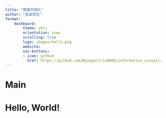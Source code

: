 ```yaml
--- 
title: "情報可視化"
author: "長田悠生"
format:
    dashboard:
        theme: yeti
        orientation: rows
        scrolling: true
        logo: images/hello.png
        website:
        nav-buttons:
        - icon: github
          href: https://github.com/Myxogastria0808/information_visualization_homework1
---
```


# Main

::: {.card}
<h1>Hello, World!</h1>
:::
